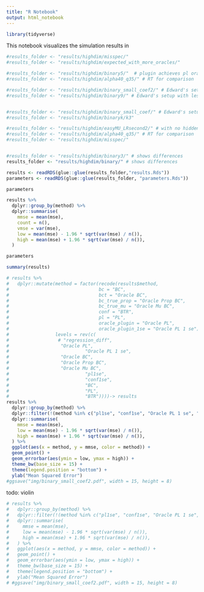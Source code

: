 ```yaml
---
title: "R Notebook"
output: html_notebook
---
```

```r
library(tidyverse)
```


This notebook visualizes the simulation results in 
```r
#results_folder <- "results/highdim/misspec/"
#results_folder <- "results/highdim/expected_with_more_oracles/"

#results_folder <- "results/highdim/binary5/"  # plugin achieves pl oracle
#results_folder <- "results/highdim/alpha40_q35/" # RT for comparison

#results_folder <- "results/highdim/binary_small_coef2/" # Edward's setup with less sparsity
#results_folder <- "results/highdim/binary9/" # Edward's setup with less sparsity


#results_folder <- "results/highdim/binary_small_coef/" # Edward's setup: low error across the board including confounded
#results_folder <- "results/highdim/binaryk/k3" 

#results_folder <- "results/highdim/easyMU_LRsecond2/" # with no hidden confounding plugin struggles in second stage
#results_folder <- "results/highdim/alpha40_q35/" # RT for comparison
#results_folder <- "results/highdim/misspec/"


#results_folder <- "results/highdim/binary3/" # shows differences
results_folder <- "results/highdim/binary/" # shows differences

results <- readRDS(glue::glue(results_folder,"results.Rds"))
parameters <- readRDS(glue::glue(results_folder, "parameters.Rds"))

```

```r
parameters
```

```r
results %>%
  dplyr::group_by(method) %>%
  dplyr::summarise(
    mmse = mean(mse),
    count = n(),
    vmse = var(mse),
    low = mean(mse) - 1.96 * sqrt(var(mse) / n()),
    high = mean(mse) + 1.96 * sqrt(var(mse) / n()), 
  ) 
```
```r
parameters
```
```r
summary(results)
```


```r
# results %>%
#   dplyr::mutate(method = factor(recode(results$method, 
#                                 bc = "BC",
#                                 bct = "Oracle BC",
#                                 bc_true_prop = "Oracle Prop BC",
#                                 bc_true_mu = "Oracle Mu BC", 
#                                 conf = "BTR", 
#                                 pl = "PL",
#                                 oracle_plugin = "Oracle PL",
#                                 oracle_plugin_1se = "Oracle PL 1 se"), 
#                 levels = rev(c(
#                  # "regression_diff",
#                   "Oracle PL",
#                            "Oracle PL 1 se",
#                   "Oracle BC",
#                   "Oracle Prop BC",
#                   "Oracle Mu BC",
#                            "pl1se", 
#                            "conf1se",
#                            "BC",
#                            "PL", 
#                            "BTR"))))-> results
results %>%
  dplyr::group_by(method) %>%
  dplyr::filter(!(method %in% c("pl1se", "conf1se", "Oracle PL 1 se", "oracle_plugin_1se", "regression_diff", "oracle_plugin"))) %>%
  dplyr::summarise(
    mmse = mean(mse),
    low = mean(mse) - 1.96 * sqrt(var(mse) / n()),
    high = mean(mse) + 1.96 * sqrt(var(mse) / n()), 
  ) %>%
  ggplot(aes(x = method, y = mmse, color = method)) +
  geom_point() +
  geom_errorbar(aes(ymin = low, ymax = high)) +
  theme_bw(base_size = 15) +
  theme(legend.position = "bottom") +
  ylab("Mean Squared Error")
#ggsave("img/binary_small_coef2.pdf", width = 15, height = 8)
```


todo: violin
```r
# results %>%
#   dplyr::group_by(method) %>%
#   dplyr::filter(!(method %in% c("pl1se", "conf1se", "Oracle PL 1 se", "oracle_plugin_1se", "regression_diff", "oracle_plugin"))) %>%
#   dplyr::summarise(
#     mmse = mean(mse),
#     low = mean(mse) - 1.96 * sqrt(var(mse) / n()),
#     high = mean(mse) + 1.96 * sqrt(var(mse) / n()), 
#   ) %>%
#   ggplot(aes(x = method, y = mmse, color = method)) +
#   geom_point() +
#   geom_errorbar(aes(ymin = low, ymax = high)) +
#   theme_bw(base_size = 15) +
#   theme(legend.position = "bottom") +
#   ylab("Mean Squared Error")
# #ggsave("img/binary_small_coef2.pdf", width = 15, height = 8)
```